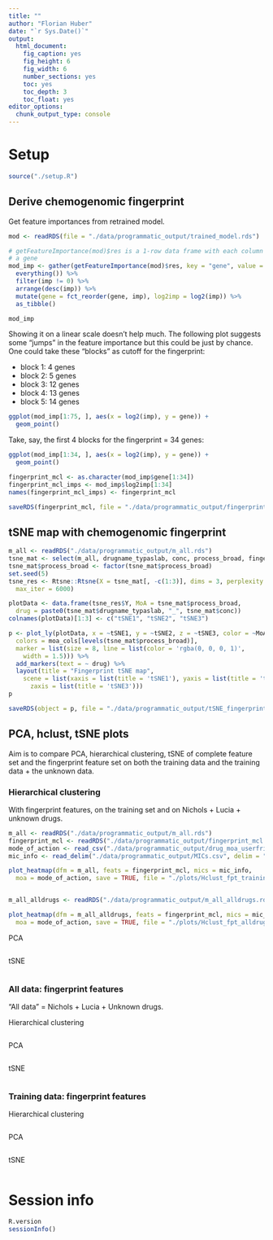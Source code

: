 ```yaml
---
title: ""
author: "Florian Huber"
date: "`r Sys.Date()`"
output:
  html_document:
    fig_caption: yes
    fig_height: 6
    fig_width: 6
    number_sections: yes
    toc: yes
    toc_depth: 3
    toc_float: yes
editor_options: 
  chunk_output_type: console
---
```


# Setup

```r
source("./setup.R")
```


## Derive chemogenomic fingerprint

Get feature importances from retrained model. 

```r
mod <- readRDS(file = "./data/programmatic_output/trained_model.rds")

# getFeatureImportance(mod)$res is a 1-row data frame with each column being 
# a gene
mod_imp <- gather(getFeatureImportance(mod)$res, key = "gene", value = "imp", 
  everything()) %>%
  filter(imp != 0) %>%
  arrange(desc(imp)) %>% 
  mutate(gene = fct_reorder(gene, imp), log2imp = log2(imp)) %>%
  as_tibble()

mod_imp
```

Showing it on a linear scale doesn't help much. The following plot suggests 
some "jumps" in the feature importance but this could be just by chance. One 
could take these "blocks" as cutoff for the fingerprint:

  * block 1: 4 genes
  * block 2: 5 genes
  * block 3: 12 genes
  * block 4: 13 genes
  * block 5: 14 genes

```r
ggplot(mod_imp[1:75, ], aes(x = log2(imp), y = gene)) + 
  geom_point()
```

Take, say, the first 4 blocks for the fingerprint = 34 genes: 

```r
ggplot(mod_imp[1:34, ], aes(x = log2(imp), y = gene)) + 
  geom_point()

fingerprint_mcl <- as.character(mod_imp$gene[1:34])
fingerprint_mcl_imps <- mod_imp$log2imp[1:34]
names(fingerprint_mcl_imps) <- fingerprint_mcl

saveRDS(fingerprint_mcl, file = "./data/programmatic_output/fingerprint_mcl.rds")
```

## tSNE map with chemogenomic fingerprint

```r
m_all <- readRDS("./data/programmatic_output/m_all.rds")
tsne_mat <- select(m_all, drugname_typaslab, conc, process_broad, fingerprint_mcl)
tsne_mat$process_broad <- factor(tsne_mat$process_broad)
set.seed(5)
tsne_res <- Rtsne::Rtsne(X = tsne_mat[, -c(1:3)], dims = 3, perplexity = 10, 
  max_iter = 6000)

plotData <- data.frame(tsne_res$Y, MoA = tsne_mat$process_broad, 
  drug = paste0(tsne_mat$drugname_typaslab, "_", tsne_mat$conc))
colnames(plotData)[1:3] <- c("tSNE1", "tSNE2", "tSNE3")

p <- plot_ly(plotData, x = ~tSNE1, y = ~tSNE2, z = ~tSNE3, color = ~MoA, 
  colors = moa_cols[levels(tsne_mat$process_broad)], 
  marker = list(size = 8, line = list(color = 'rgba(0, 0, 0, 1)', 
    width = 1.5))) %>%
  add_markers(text = ~ drug) %>%
  layout(title = "Fingerprint tSNE map", 
    scene = list(xaxis = list(title = 'tSNE1'), yaxis = list(title = 'tSNE2'), 
      zaxis = list(title = 'tSNE3')))
p

saveRDS(object = p, file = "./data/programmatic_output/tSNE_fingerprint.rds")
```


## PCA, hclust, tSNE plots

Aim is to compare PCA, hierarchical clustering, tSNE of complete feature set 
and the fingerprint feature set on both the training data and the training data 
+ the unknown data. 


### Hierarchical clustering

With fingerprint features, on the training set and on Nichols + Lucia + unknown 
drugs. 

```r
m_all <- readRDS("./data/programmatic_output/m_all.rds")
fingerprint_mcl <- readRDS("./data/programmatic_output/fingerprint_mcl.rds")
mode_of_action <- read_csv("./data/programmatic_output/drug_moa_userfriendly.csv")
mic_info <- read_delim("./data/programmatic_output/MICs.csv", delim = ";")

plot_heatmap(dfm = m_all, feats = fingerprint_mcl, mics = mic_info, 
  moa = mode_of_action, save = TRUE, file = "./plots/Hclust_fpt_training.pdf")


m_all_alldrugs <- readRDS("./data/programmatic_output/m_all_alldrugs.rds")

plot_heatmap(dfm = m_all_alldrugs, feats = fingerprint_mcl, mics = mic_info, 
  moa = mode_of_action, save = TRUE, file = "./plots/Hclust_fpt_alldrugs.pdf")
```

PCA

```r

```

tSNE

```r

```


### All data: fingerprint features

"All data" = Nichols + Lucia + Unknown drugs. 

Hierarchical clustering

```r

```

PCA

```r

```

tSNE

```r

```


### Training data: fingerprint features

Hierarchical clustering

```r

```

PCA

```r

```

tSNE

```r

```


# Session info

```r
R.version
sessionInfo()
```

